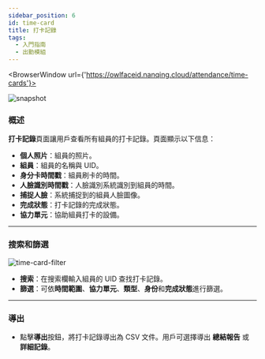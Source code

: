 ```yaml
---
sidebar_position: 6
id: time-card
title: 打卡記錄
tags:
  - 入門指南
  - 出勤模組
---
```



<BrowserWindow url={'https://owlfaceid.nanqing.cloud/attendance/time-cards'}>

![snapshot](/assets/attendance/time-card.png)

</BrowserWindow>

### 概述

**打卡記錄**頁面讓用戶查看所有組員的打卡記錄。頁面顯示以下信息：

- **個人照片**：組員的照片。
- **組員**：組員的名稱與 UID。
- **身分卡時間戳**：組員刷卡的時間。
- **人臉識別時間戳**：人臉識別系統識別到組員的時間。
- **捕捉人臉**：系統捕捉到的組員人臉圖像。
- **完成狀態**：打卡記錄的完成狀態。
- **協力單元**：協助組員打卡的設備。

---

### 搜索和篩選

![time-card-filter](/assets/attendance/time-card-filter.png)

- **搜索**：在搜索欄輸入組員的 UID 查找打卡記錄。
- **篩選**：可依**時間範圍**、**協力單元**、**類型**、**身份**和**完成狀態**進行篩選。

---

### 導出

- 點擊**導出**按鈕，將打卡記錄導出為 CSV 文件。用戶可選擇導出 **總結報告** 或 **詳細記錄**。
